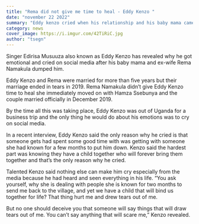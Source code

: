 ```yaml
---
title: "Rema did not give me time to heal - Eddy Kenzo "
date: "november 22 2022"
summary: "Eddy kenzo cried when his relationship and his baby mama came to un end and here is exactly why???.."
category: news
cover_image: https://i.imgur.com/42TiRiC.jpg
author: "tsegn"
---
```


Singer Edirisa Musuuza also known as Eddy Kenzo has revealed why he got emotional and cried on social media after his baby mama and ex-wife Rema Namakula dumped him.

<AdsComponent />

Eddy Kenzo and Rema were married for more than five years but their marriage ended in tears in 2019. Rema Namakula didn’t give Eddy Kenzo time to heal she immediately moved on with Hamza Ssebunya and the couple married officially in December 2019.

By the time all this was taking place, Eddy Kenzo was out of Uganda for a business trip and the only thing he would do about his emotions was to cry on social media.

In a recent interview, Eddy Kenzo said the only reason why he cried is that someone gets had spent some good time with was getting with someone she had known for a few months to put him down. Kenzo said the hardest part was knowing they have a child together who will forever bring them together and that’s the only reason why he cried.

<AdsComponent />

Talented Kenzo said nothing else can make him cry especially from the media because he had heard and seen everything in his life. “You ask yourself, why she is dealing with people she is known for two months to send me back to the village, and yet we have a child that will bind us together for life? That thing hurt me and drew tears out of me.

But no one should deceive you that someone will say things that will draw tears out of me. You can’t say anything that will scare me,” Kenzo revealed.
